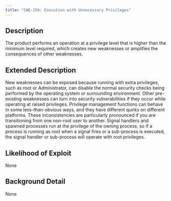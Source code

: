 ```yaml
---
title: "CWE-250: Execution with Unnecessary Privileges"
---
```


## Description
The product performs an operation at a privilege level that is higher than the minimum level required, which creates new weaknesses or amplifies the consequences of other weaknesses.

## Extended Description

New weaknesses can be exposed because running with extra privileges, such as root or Administrator, can disable the normal security checks being performed by the operating system or surrounding environment. Other pre-existing weaknesses can turn into security vulnerabilities if they occur while operating at raised privileges.
Privilege management functions can behave in some less-than-obvious ways, and they have different quirks on different platforms. These inconsistencies are particularly pronounced if you are transitioning from one non-root user to another. Signal handlers and spawned processes run at the privilege of the owning process, so if a process is running as root when a signal fires or a sub-process is executed, the signal handler or sub-process will operate with root privileges.


## Likelihood of Exploit
None

## Background Detail
None
        